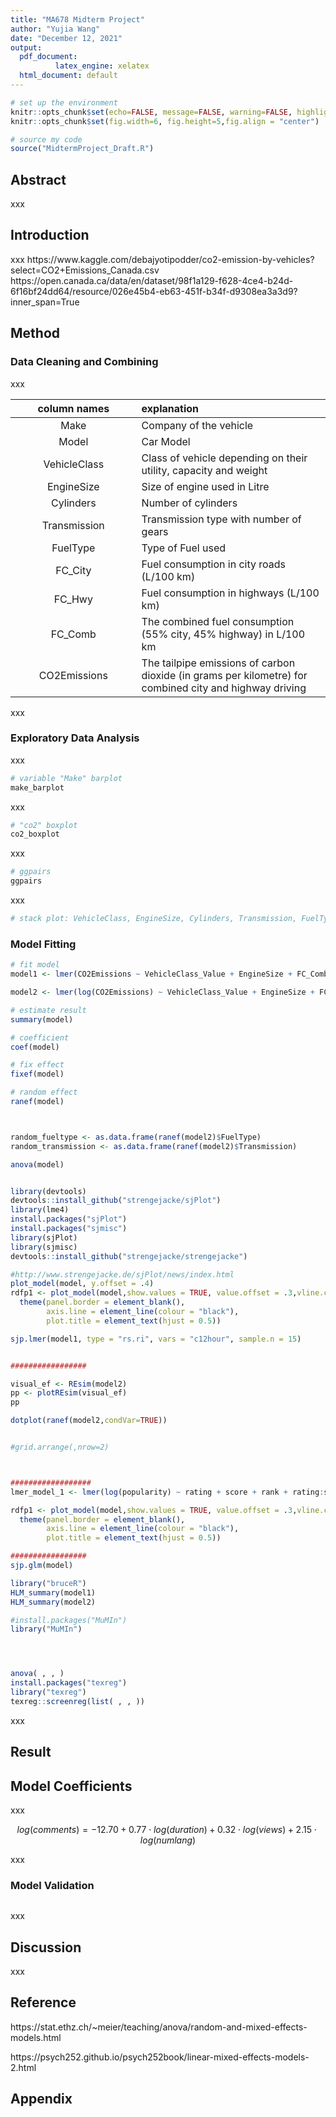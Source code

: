 ```yaml
---
title: "MA678 Midterm Project"
author: "Yujia Wang"
date: "December 12, 2021"
output:
  pdf_document: 
          latex_engine: xelatex
  html_document: default
---
```


```r
# set up the environment
knitr::opts_chunk$set(echo=FALSE, message=FALSE, warning=FALSE, highlight=FALSE)
knitr::opts_chunk$set(fig.width=6, fig.height=5,fig.align = "center") 
```

```r
# source my code
source("MidtermProject_Draft.R")
```


## Abstract

xxx 

## Introduction

xxx
https://www.kaggle.com/debajyotipodder/co2-emission-by-vehicles?select=CO2+Emissions_Canada.csv
https://open.canada.ca/data/en/dataset/98f1a129-f628-4ce4-b24d-6f16bf24dd64/resource/026e45b4-eb63-451f-b34f-d9308ea3a3d9?inner_span=True

## Method

### Data Cleaning and Combining

xxx

|column names                     |explanation|
|:--:                             |:-----|
|Make                             |Company of the vehicle|
|Model                            |Car Model|
|VehicleClass                     |Class of vehicle depending on their utility, capacity and weight|
|EngineSize                       |Size of engine used in Litre|
|Cylinders                        |Number of cylinders|
|Transmission                     |Transmission type with number of gears|
|FuelType                         |Type of Fuel used|
|FC_City                          |Fuel consumption in city roads (L/100 km)|
|FC_Hwy                           |Fuel consumption in highways (L/100 km)|
|FC_Comb                          |The combined fuel consumption (55% city, 45% highway) in L/100 km|
|CO2Emissions                     |The tailpipe emissions of carbon dioxide (in grams per kilometre) for combined city and highway driving|

xxx

### Exploratory Data Analysis

xxx 

```r
# variable "Make" barplot
make_barplot
```

xxx 

```r
# "co2" boxplot
co2_boxplot
```

xxx

```r
# ggpairs
ggpairs
```

xxx

```r
# stack plot: VehicleClass, EngineSize, Cylinders, Transmission, FuelType 

```

### Model Fitting

```r
# fit model
model1 <- lmer(CO2Emissions ~ VehicleClass_Value + EngineSize + FC_Comb + (1+EngineSize|Transmission) + (1+FC_Comb|FuelType), data=co2_final)

model2 <- lmer(log(CO2Emissions) ~ VehicleClass_Value + EngineSize + FC_Comb + (1+EngineSize|Transmission) + (1+FC_Comb|FuelType), data=co2_final2)

# estimate result
summary(model)

# coefficient
coef(model)

# fix effect
fixef(model)

# random effect
ranef(model)



random_fueltype <- as.data.frame(ranef(model2)$FuelType)
random_transmission <- as.data.frame(ranef(model2)$Transmission)

```

```r
anova(model)



```






```r
library(devtools)
devtools::install_github("strengejacke/sjPlot")
library(lme4)
install.packages("sjPlot")
install.packages("sjmisc")
library(sjPlot)
library(sjmisc)
devtools::install_github("strengejacke/strengejacke")

#http://www.strengejacke.de/sjPlot/news/index.html
plot_model(model, y.offset = .4)
rdfp1 <- plot_model(model,show.values = TRUE, value.offset = .3,vline.color = "black") + theme_bw() +
  theme(panel.border = element_blank(),
        axis.line = element_line(colour = "black"),
        plot.title = element_text(hjust = 0.5))

sjp.lmer(model1, type = "rs.ri", vars = "c12hour", sample.n = 15)


#################

visual_ef <- REsim(model2)
pp <- plotREsim(visual_ef)
pp

dotplot(ranef(model2,condVar=TRUE))


#grid.arrange(,nrow=2)



##################
lmer_model_1 <- lmer(log(popularity) ~ rating + score + rank + rating:score + (1 | rating) + (1 | source:type), data = movie)

rdfp1 <- plot_model(model,show.values = TRUE, value.offset = .3,vline.color = "black") + theme_bw() +
  theme(panel.border = element_blank(),
        axis.line = element_line(colour = "black"),
        plot.title = element_text(hjust = 0.5))

#################
sjp.glm(model)
```


```r

library("bruceR")
HLM_summary(model1)
HLM_summary(model2)

#install.packages("MuMIn")
library("MuMIn")




anova( , , )
install.packages("texreg")
library("texreg")
texreg::screenreg(list( , , ))
```


xxx



## Result

## Model Coefficients

xxx

$$log(comments)= -12.70 + 0.77\cdot log(duration) + 0.32\cdot log(views) + 2.15\cdot log(numlang)$$

xxx

### Model Validation

```r

```

   
xxx

## Discussion

xxx





## Reference

https://stat.ethz.ch/~meier/teaching/anova/random-and-mixed-effects-models.html

https://psych252.github.io/psych252book/linear-mixed-effects-models-2.html    

\newpage
## Appendix







